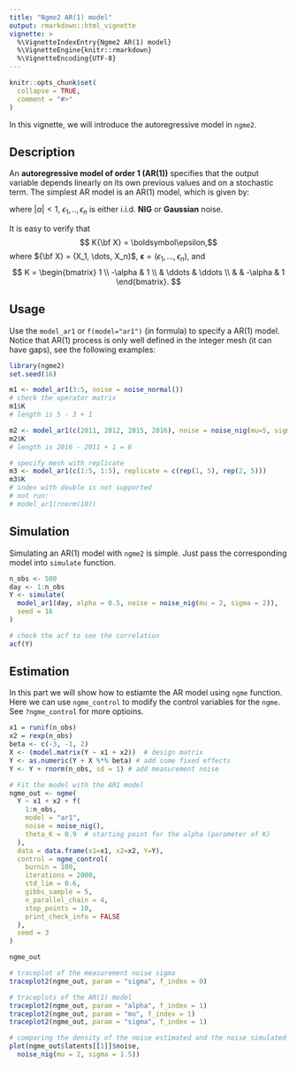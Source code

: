 ```yaml
---
title: "Ngme2 AR(1) model"
output: rmarkdown::html_vignette
vignette: >
  %\VignetteIndexEntry{Ngme2 AR(1) model}
  %\VignetteEngine{knitr::rmarkdown}
  %\VignetteEncoding{UTF-8}
---
```


```r
knitr::opts_chunk$set(
  collapse = TRUE,
  comment = "#>"
)
```

In this vignette, we will introduce the autoregressive model in `ngme2`.

## Description

An **autoregressive model of order 1 (AR(1))** specifies that the output variable depends linearly on its own previous values and on a stochastic term.
The simplest AR model is an AR(1) model, which is given by:

\begin{align}
X_1 &= \epsilon_1, \\
X_i &= \alpha X_{i-1} + \epsilon_i, \; i = 2, \dots , n,
\end{align}
where $|\alpha| < 1$, $\epsilon_1, ..,\epsilon_n$ is either i.i.d. **NIG** or **Gaussian** noise.

It is easy to verify that
$$ K{\bf X} = \boldsymbol\epsilon,$$
where
${\bf X} = (X_1, \dots, X_n)$,  ${\boldsymbol \epsilon} = (\epsilon_1, \dots, \epsilon_n)$, and
$$
K =
  \begin{bmatrix}
    1 \\
    -\alpha &  1 \\
    & \ddots & \ddots \\
    & & -\alpha &  1
  \end{bmatrix}.
$$

## Usage

Use the `model_ar1` or `f(model="ar1")` (in formula) to specify a AR(1) model.
Notice that AR(1) process is only well defined in the integer mesh (it can have gaps), see the following examples:

```r
library(ngme2)
set.seed(16)

m1 <- model_ar1(3:5, noise = noise_normal())
# check the operator matrix
m1$K
# length is 5 - 3 + 1

m2 <- model_ar1(c(2011, 2012, 2015, 2016), noise = noise_nig(mu=5, sigma=1.5))
m2$K
# length is 2016 - 2011 + 1 = 6

# specify mesh with replicate
m3 <- model_ar1(c(1:5, 1:5), replicate = c(rep(1, 5), rep(2, 5)))
m3$K
# index with double is not supported
# not run:
# model_ar1(rnorm(10))
```

## Simulation

Simulating an AR(1) model with `ngme2` is simple. Just pass the corresponding model into `simulate` function.

```r
n_obs <- 500
day <- 1:n_obs
Y <- simulate(
  model_ar1(day, alpha = 0.5, noise = noise_nig(mu = 2, sigma = 2)),
  seed = 16
)

# check the acf to see the correlation
acf(Y)
```

## Estimation

In this part we will show how to estiamte the AR model using `ngme` function.
Here we can use `ngme_control` to modify the control variables for the `ngme`.
See `?ngme_control` for more optioins.

```r
x1 = runif(n_obs)
x2 = rexp(n_obs)
beta <- c(-3, -1, 2)
X <- (model.matrix(Y ~ x1 + x2))  # design matrix
Y <- as.numeric(Y + X %*% beta) # add some fixed effects
Y <- Y + rnorm(n_obs, sd = 1) # add measurement noise

# Fit the model with the AR1 model
ngme_out <- ngme(
  Y ~ x1 + x2 + f(
    1:n_obs,
    model = "ar1",
    noise = noise_nig(),
    theta_K = 0.9  # starting point for the alpha (parameter of K)
  ),
  data = data.frame(x1=x1, x2=x2, Y=Y),
  control = ngme_control(
    burnin = 100,
    iterations = 2000,
    std_lim = 0.6,
    gibbs_sample = 5,
    n_parallel_chain = 4,
    stop_points = 10,
    print_check_info = FALSE
  ),
  seed = 3
)

ngme_out

# traceplot of the measurement noise sigma
traceplot2(ngme_out, param = "sigma", f_index = 0)

# traceplots of the AR(1) model
traceplot2(ngme_out, param = "alpha", f_index = 1)
traceplot2(ngme_out, param = "mu", f_index = 1)
traceplot2(ngme_out, param = "sigma", f_index = 1)

# comparing the density of the noise estimated and the noise simulated
plot(ngme_out$latents[[1]]$noise,
  noise_nig(mu = 2, sigma = 1.5))
```
